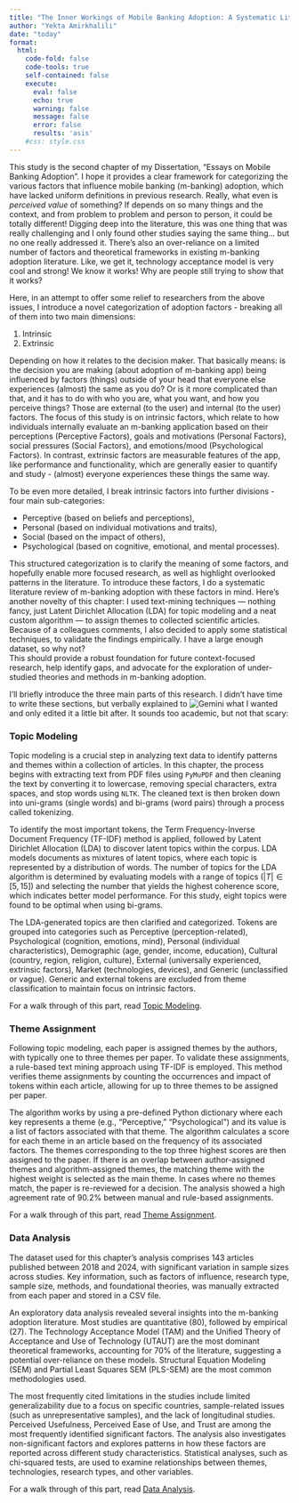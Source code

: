 ```yaml
---
title: "The Inner Workings of Mobile Banking Adoption: A Systematic Literature Review of Intrinsic Factors" 
author: "Yekta Amirkhalili"
date: "today"
format: 
  html: 
    code-fold: false
    code-tools: true
    self-contained: false
    execute:
      eval: false 
      echo: true
      warning: false
      message: false
      error: false
      results: 'asis'
    #css: style.css
---
```

<!-- CSS CHANGES -->
<style>
.quarto-title h1.title {
  font-size: 1.5rem; 
}

h2{
    font-size: 1.2rem;
    background-color:rgba(128, 170, 156, 0.48);
}

.future-idea-box {
  border: 2px solid var(--quarto-hl-header-color, #86bdab); /* Uses Quarto header color variable or fallback */
  border-radius: 8px;
  padding: 1em;
  margin: 1em 0;
  background: #f9f9fc;
}
.future-idea-title {
  font-weight: bold;
  color: var(--quarto-hl-header-color,rgb(111, 172, 152));
  margin-bottom: 0.5em;
  font-size: 1.1em;
}

</style>
<!-- CSS CHANGES -->


This study is the second chapter of my Dissertation, "Essays on Mobile Banking Adoption".
I hope it provides a clear framework for categorizing the various factors that influence mobile banking (m-banking) adoption, which have lacked uniform definitions in previous research.
Really, what even is *perceived value* of something? 
If depends on so many things and the context, and from problem to problem and person to person, it could be totally different! 
Digging deep into the literature, this was one thing that was really challenging and I only found other studies saying the same thing... but no one really addressed it.
There's also an over-reliance on a limited number of factors and theoretical frameworks in existing m-banking adoption literature.
Like, we get it, technology acceptance model is very cool and strong! We know it works! Why are people still trying to show that it works? 

Here, in an attempt to offer some relief to researchers from the above issues, I introduce a novel categorization of adoption factors - breaking all of them into two main dimensions: 

1. Intrinsic 
2. Extrinsic 

Depending on how it relates to the decision maker. 
That basically means: is the decision you are making (about adoption of m-banking app) being influenced by factors (things) outside of your head that everyone else experiences (almost) the same as you do? 
Or is it more complicated than that, and it has to do with who you are, what you want, and how you perceive things? 
Those are external (to the user) and internal (to the user) factors. 
The focus of this study is on intrinsic factors, which relate to how individuals internally evaluate an m-banking application based on their perceptions (Perceptive Factors), goals and motivations (Personal Factors), social pressures (Social Factors), and emotions/mood (Psychological Factors).
In contrast, extrinsic factors are measurable features of the app, like performance and functionality, which are generally easier to quantify and study - (almost) everyone experiences these things the same way.

To be even more detailed, I break intrinsic factors into further divisions - four main sub-categories: 

* Perceptive (based on beliefs and perceptions), 
* Personal (based on individual motivations and traits), 
* Social (based on the impact of others), 
* Psychological (based on cognitive, emotional, and mental processes).
  
This structured categorization is to clarify the meaning of some factors, and hopefully enable more focused research, as well as highlight overlooked patterns in the literature.
To introduce these factors, I do a systematic literature review of m-banking adoption with these factors in mind.
Here's another novelty of this chapter: I used text-mining techniques --- nothing fancy, just Latent Dirichlet Allocation (LDA) for topic modeling and a neat custom algorithm --- to assign themes to collected scientific articles.
Because of a colleagues comments, I also decided to apply some statistical techniques, to validate the findings empirically.
I have a large enough dataset, so why not?  
This should provide a robust foundation for future context-focused research, help identify gaps, and advocate for the exploration of under-studied theories and methods in m-banking adoption.

I'll briefly introduce the three main parts of this research. 
I didn't have time to write these sections, but verbally explained to ![Gemini](https://gemini.google.com/app) what I wanted and only edited it a little bit after. 
It sounds too academic, but not that scary: 

### Topic Modeling

Topic modeling is a crucial step in analyzing text data to identify patterns and themes within a collection of articles.
In this chapter, the process begins with extracting text from PDF files using `PyMuPDF` and then cleaning the text by converting it to lowercase, removing special characters, extra spaces, and stop words using `NLTK`.
The cleaned text is then broken down into uni-grams (single words) and bi-grams (word pairs) through a process called tokenizing.

To identify the most important tokens, the Term Frequency-Inverse Document Frequency (TF-IDF) method is applied, followed by Latent Dirichlet Allocation (LDA) to discover latent topics within the corpus.
LDA models documents as mixtures of latent topics, where each topic is represented by a distribution of words.
The number of topics for the LDA algorithm is determined by evaluating models with a range of topics ($|T|\in[5,15]$) and selecting the number that yields the highest coherence score, which indicates better model performance.
For this study, eight topics were found to be optimal when using bi-grams.

The LDA-generated topics are then clarified and categorized. Tokens are grouped into categories such as Perceptive (perception-related), Psychological (cognition, emotions, mind), Personal (individual characteristics), Demographic (age, gender, income, education), Cultural (country, region, religion, culture), External (universally experienced, extrinsic factors), Market (technologies, devices), and Generic (unclassified or vague).
Generic and external tokens are excluded from theme classification to maintain focus on intrinsic factors.

For a walk through of this part, read [Topic Modeling](study1_tm.html).

### Theme Assignment 

Following topic modeling, each paper is assigned themes by the authors, with typically one to three themes per paper.
To validate these assignments, a rule-based text mining approach using TF-IDF is employed.
This method verifies theme assignments by counting the occurrences and impact of tokens within each article, allowing for up to three themes to be assigned per paper.

The algorithm works by using a pre-defined Python dictionary where each key represents a theme (e.g., "Perceptive," "Psychological") and its value is a list of factors associated with that theme.
The algorithm calculates a score for each theme in an article based on the frequency of its associated factors. 
The themes corresponding to the top three highest scores are then assigned to the paper.
If there is an overlap between author-assigned themes and algorithm-assigned themes, the matching theme with the highest weight is selected as the main theme.
In cases where no themes match, the paper is re-reviewed for a decision.
The analysis showed a high agreement rate of 90.2% between manual and rule-based assignments.

For a walk through of this part, read [Theme Assignment](study1_theme.html).

### Data Analysis

The dataset used for this chapter's analysis comprises 143 articles published between 2018 and 2024, with significant variation in sample sizes across studies.
Key information, such as factors of influence, research type, sample size, methods, and foundational theories, was manually extracted from each paper and stored in a CSV file.

An exploratory data analysis revealed several insights into the m-banking adoption literature. 
Most studies are quantitative (80), followed by empirical (27). The Technology Acceptance Model (TAM) and the Unified Theory of Acceptance and Use of Technology (UTAUT) are the most dominant theoretical frameworks, accounting for 70% of the literature, suggesting a potential over-reliance on these models.
Structural Equation Modeling (SEM) and Partial Least Squares SEM (PLS-SEM) are the most common methodologies used.

The most frequently cited limitations in the studies include limited generalizability due to a focus on specific countries, sample-related issues (such as unrepresentative samples), and the lack of longitudinal studies.
Perceived Usefulness, Perceived Ease of Use, and Trust are among the most frequently identified significant factors.
The analysis also investigates non-significant factors and explores patterns in how these factors are reported across different study characteristics.
Statistical analyses, such as chi-squared tests, are used to examine relationships between themes, technologies, research types, and other variables. 

For a walk through of this part, read [Data Analysis](study1_DA.html).